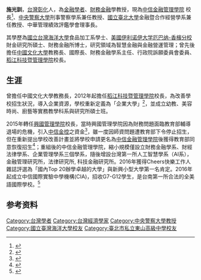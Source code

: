 
'''施光訓'''，[[台灣|台灣]][[彰化縣|彰化]]人，為[[金融學|金融學者]]、[[財務|財務]][[金融|金融]]學教授，現為[[中信金融管理學院|中信金融管理學院]] 校長<ref>{{Cite news| url=http://www.chinatimes.com/newspapers/20150711000326-260114| title=施光訓：為台灣培養國際金融家| date=2015-07-11| newspaper=[[中國時報|中國時報]]| author=程炳璋| accessdate=2016-05-15| archive-date=2019-11-28| archive-url=https://web.archive.org/web/20191128193331/https://www.chinatimes.com/newspapers/20150711000326-260114| dead-url=no}}</ref>、[[中央警察大學|中央警察大學]]刑事警察學系兼任教授、[[國立臺北大學|國立臺北大學]]金融暨合作經營學系兼任教授、中華管理績效評鑑學會理事長。

其學歷為[[國立台灣海洋大學|國立台灣海洋大學]]食品加工系學士、[[美國|美國]][[伊利诺伊大学厄巴纳-香檳分校|伊利诺伊大学厄巴纳-香檳分校]]財金研究所碩士、{{tsl|en|Nova Southeastern University|諾瓦東南大學|諾瓦大學}}財務金融所博士，研究領域為智慧金融與金融營運管理；曾先後擔任[[中國文化大學|中國文化大學]]教務長、國際長、財務金融學系主任、行政院訴願委員會委員、[[稻江科技暨管理學院|稻江科技暨管理學院]]校長。

== 生涯 ==

曾擔任中國文化大學教務長，2012年起擔任[[稻江科技暨管理學院|稻江科技暨管理學院]]校長，為改善學校招生狀況，導入企業資源，學校重新定義為「企業大學」<ref>{{Cite news| url=http://www.cna.com.tw/postwrite/Detail/155771.aspx#.V4L4zbh942w| title=稻江「企業大學」，安心就學每月發獎學金| work=[[中央通訊社|中央通訊社]]| date=2014-09-10| accessdate=2016-07-11| archive-date=2019-11-30| archive-url=https://web.archive.org/web/20191130055909/https://www.cna.com.tw/postwrite/Detail/155771.aspx#.V4L4zbh942w| dead-url=no}}</ref>，並成立幼教、美容時尚、廚藝等實務教學科系與研究所碩士班。

2015年轉任[[興國管理學院|興國管理學院]]校長，當時興國管理學院因為財務問題面臨教育部輔導退場的危機，引入[[中信金控|中信金控]]之資金<ref>{{Cite news| url=https://www.ettoday.net/news/20150211/466638.htm| title=「買下」興國管理學院？中信金：是「捐贈」| date=2015-02-11| work=[[ETtoday新聞雲|ETtoday新聞雲]]| accessdate=2017-12-14| author=蔡怡杼| archive-date=2020-07-17| archive-url=https://web.archive.org/web/20200717100645/https://www.ettoday.net/news/20150211/466638.htm| dead-url=no}}</ref>，雖一度因師資問題遭教育部下令停止招生，但在重新提出學校改善計畫並將學校申請更名為[[中信金融管理學院|中信金融管理學院]]後獲得教育部同意恢復招生<ref>{{Cite news| url=http://www.cna.com.tw/postwrite/Detail/188222.aspx#.V4MEDLh942w| title=助弱扶優 高校轉型典範!中信金融管理學院 躋身辦學卓越Top20| date=2016-02-17| work=中央新聞社| accessdate=2016-07-11| archive-date=2020-10-30| archive-url=https://web.archive.org/web/20201030020917/https://www.cna.com.tw/postwrite/Detail/188222.aspx#.V4MEDLh942w| dead-url=no}}</ref>；重組後的中信金融管理學院，縮小規模僅設立財務金融學系、財經法律學系、企業管理學系三個學系，隨後增設台灣第一所人工智慧學系（AI系），金融管理研究所，法律研究所, 科技金融研究所。2016年獲得Cheers快樂工作人雜誌評選為「國內Top 20辦學卓越的大學」與新興小型大學第一名肯定。2016年起成立中信國際實驗中學機構(CIA)，招收G7-G12學生，是台南第一所合法的全美語國際學校。<ref>{{Cite news| url=http://www.appledaily.com.tw/realtimenews/article/new/20160217/797787/| title=中信接手興國　搖身變辦學卓越大學| newspaper=[[蘋果日報_(台灣)|蘋果日報]]| date=2016-02-17| author=劉榮輝| accessdate=2016-05-15| archive-date=2017-01-13| archive-url=https://web.archive.org/web/20170113032934/http://www.appledaily.com.tw/realtimenews/article/new/20160217/797787/| dead-url=no}}</ref>

==参考资料==
{{reflist}}

{{中信金融管理學院}}

[[Category:台灣學者|Category:台灣學者]]
[[Category:台灣經濟學家|Category:台灣經濟學家]]
[[Category:中央警察大學教授|Category:中央警察大學教授]]
[[Category:國立臺灣海洋大學校友|Category:國立臺灣海洋大學校友]]
[[Category:臺北市私立東山高級中學校友|Category:臺北市私立東山高級中學校友]]